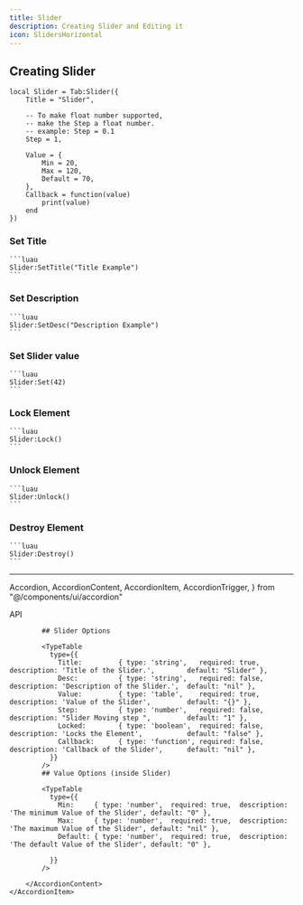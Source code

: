 ```yaml
---
title: Slider
description: Creating Slider and Editing it
icon: SlidersHorizontal
---
```



## Creating Slider 

```luau
local Slider = Tab:Slider({
    Title = "Slider",
    
    -- To make float number supported, 
    -- make the Step a float number.
    -- example: Step = 0.1
    Step = 1,
    
    Value = {
        Min = 20,
        Max = 120,
        Default = 70,
    },
    Callback = function(value)
        print(value)
    end
})
```

### Set Title
    ```luau
    Slider:SetTitle("Title Example")
    ```

### Set Description
    ```luau
    Slider:SetDesc("Description Example")
    ```
    
### Set Slider value
    ```luau
    Slider:Set(42)
    ```

### Lock Element
    ```luau
    Slider:Lock()
    ```

### Unlock Element
    ```luau
    Slider:Unlock()
    ```

### Destroy Element
    ```luau
    Slider:Destroy()
    ```

<hr/>


  Accordion,
  AccordionContent,
  AccordionItem,
  AccordionTrigger,
} from "@/components/ui/accordion"

<Accordion type="single"  collapsible>
    <AccordionItem value="item-1">
        <AccordionTrigger>API</AccordionTrigger>
        <AccordionContent>
            
            ## Slider Options
            
            <TypeTable
              type={{
                Title:         { type: 'string',   required: true,  description: 'Title of the Slider.',        default: "Slider" },
                Desc:          { type: 'string',   required: false, description: 'Description of the Slider.',  default: "nil" },
                Value:         { type: 'table',    required: true,  description: 'Value of the Slider',         default: "{}" },
                Step:          { type: 'number',   required: false, description: "Slider Moving step ",         default: "1" },
                Locked:        { type: 'boolean',  required: false, description: 'Locks the Element',           default: "false" },
                Callback:      { type: 'function', required: false, description: 'Callback of the Slider',      default: "nil" },
              }}
            />
            ## Value Options (inside Slider)
            
            <TypeTable
              type={{
                Min:     { type: 'number',  required: true,  description: 'The minimum Value of the Slider', default: "0" },
                Max:     { type: 'number',  required: true,  description: 'The maximum Value of the Slider', default: "nil" },
                Default: { type: 'number',  required: true,  description: 'The default Value of the Slider', default: "0" },
                
              }}
            />
            
        </AccordionContent>
    </AccordionItem>
</Accordion>
